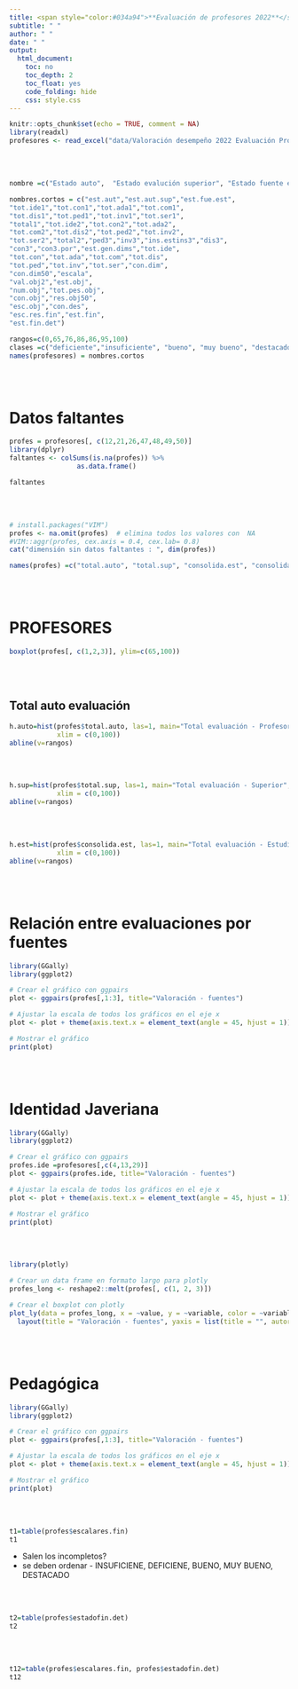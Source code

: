 ```yaml
---
title: <span style="color:#034a94">**Evaluación de profesores 2022**</span> 
subtitle: " "
author: " "
date: " "
output:
  html_document:
    toc: no
    toc_depth: 2
    toc_float: yes
    code_folding: hide
    css: style.css
---
```


```r
knitr::opts_chunk$set(echo = TRUE, comment = NA)
library(readxl)
profesores <- read_excel("data/Valoración desempeño 2022 Evaluación Profesores.xlsx")
```

<br/><br/>

```r
nombre =c("Estado auto",  "Estado evalución superior", "Estado fuente estudiantes",  "Total identidad javeriana auto", "Total convivencia y trabajo auto",  "Total adaptabilidad y pluralismo auto", "Total compomiso con la gestion auto",  "Total disciplinar y academica auto","Total pedagogica auto", "Total investigacion innovacion y desarrollo auto","Total servicio y transferencia del conocimiento auto" , "Total auto" ,"Total identidad javeriana superior" , "Total convivencia y trabajo superior","Total adaptabilidad y pluralismo superior", "Total compomiso con la gestion superior" ,"Total disciplinar y academica superior", "Total pedagogica superior" , "Total investigacion innovacion y desarrollo superior", "Total servicio y transferencia del conocimiento superior","Total superior", "Pedagogica fuente estudiantes", "Investigacion fuente estudiantes" , "Institucional fuente estudiantes", "Disciplinar fuente estudiantes", "Consolidado fuente estudiantes","consolidadofuenteestudiantes_portal",  "Estado general valoracion dimensiones", "Total identidad javeriana","Total convivencia y trabajo" , "Total adaptabilidad y pluralismo", "Total compomiso con la gestion",  "Total disciplinar y academica",  "Total pedagogica", "Total investigacion innovacion y desarrollo" , "Total servicio y transferencia del conocimiento",  "Consolidado dimensiones",    "Consolidado dimensiones 50%", "Escala de resultado dimensiones", "Valoracion de objetivos superior",  "Estado valoracion de objetivos", "Numero de objetivos",  "Total peso de objetivos","Resultado porcentaje de objetivos 50%","Escala objetivos",  "Consolidado desempeño",  "Escala de resultado final","Estado final", "Estado final detallado")

nombres.cortos = c("est.aut","est.aut.sup","est.fue.est",
"tot.ide1","tot.con1","tot.ada1","tot.com1",
"tot.dis1","tot.ped1","tot.inv1","tot.ser1",
"total1","tot.ide2","tot.con2","tot.ada2",
"tot.com2","tot.dis2","tot.ped2","tot.inv2",
"tot.ser2","total2","ped3","inv3","ins.estins3","dis3",
"con3","con3.por","est.gen.dims","tot.ide",
"tot.con","tot.ada","tot.com","tot.dis",
"tot.ped","tot.inv","tot.ser","con.dim",
"con.dim50","escala",
"val.obj2","est.obj",
"num.obj","tot.pes.obj",
"con.obj","res.obj50",
"esc.obj","con.des",
"esc.res.fin","est.fin",
"est.fin.det")

rangos=c(0,65,76,86,86,95,100)
clases =c("deficiente","insuficiente", "bueno", "muy bueno", "destacado") 
names(profesores) = nombres.cortos

```

<br/><br/>

# Datos faltantes

```r
profes = profesores[, c(12,21,26,47,48,49,50)]
library(dplyr)
faltantes <- colSums(is.na(profes)) %>%
                 as.data.frame() 

faltantes
```
<br/><br/>

```r
# install.packages("VIM")
profes <- na.omit(profes)  # elimina todos los valores con  NA
#VIM::aggr(profes, cex.axis = 0.4, cex.lab= 0.8)
cat("dimensión sin datos faltantes : ", dim(profes))
```



```r
names(profes) =c("total.auto", "total.sup", "consolida.est", "consolidad.des", "escalares.fin", "estado.fin", "estadofin.det" )
```

<br/><br/>

# **PROFESORES**

```r
boxplot(profes[, c(1,2,3)], ylim=c(65,100))
```

<br/><br/>

## **Total auto evaluación**

```r
h.auto=hist(profes$total.auto, las=1, main="Total evaluación - Profesores", xlab = "valoración", ylab = "frecuencia",
            xlim = c(0,100))
abline(v=rangos)

```

<br/><br/>

```r
h.sup=hist(profes$total.sup, las=1, main="Total evaluación - Superior", xlab = "valoración", ylab = "frecuencia",
            xlim = c(0,100))
abline(v=rangos)

```

<br/><br/>

```r
h.est=hist(profes$consolida.est, las=1, main="Total evaluación - Estudiantes", xlab = "valoración", ylab = "frecuencia",
            xlim = c(0,100))
abline(v=rangos)

```


<br/><br/>

# Relación entre evaluaciones por fuentes

```r
library(GGally)
library(ggplot2)

# Crear el gráfico con ggpairs
plot <- ggpairs(profes[,1:3], title="Valoración - fuentes")

# Ajustar la escala de todos los gráficos en el eje x
plot <- plot + theme(axis.text.x = element_text(angle = 45, hjust = 1)) + xlim(0, 100)

# Mostrar el gráfico
print(plot)


```

<br/><br/>

# Identidad Javeriana
```r
library(GGally)
library(ggplot2)

# Crear el gráfico con ggpairs
profes.ide =profesores[,c(4,13,29)]
plot <- ggpairs(profes.ide, title="Valoración - fuentes")

# Ajustar la escala de todos los gráficos en el eje x
plot <- plot + theme(axis.text.x = element_text(angle = 45, hjust = 1)) + xlim(0, 100)

# Mostrar el gráfico
print(plot)


```

<br/><br/>

```r
library(plotly)

# Crear un data frame en formato largo para plotly
profes_long <- reshape2::melt(profes[, c(1, 2, 3)])

# Crear el boxplot con plotly
plot_ly(data = profes_long, x = ~value, y = ~variable, color = ~variable, type = "box") %>%
  layout(title = "Valoración - fuentes", yaxis = list(title = "", autorange = "reversed"), xaxis = list(range = c(65, 100)))

```

<br/><br/>

# Pedagógica

```r
library(GGally)
library(ggplot2)

# Crear el gráfico con ggpairs
plot <- ggpairs(profes[,1:3], title="Valoración - fuentes")

# Ajustar la escala de todos los gráficos en el eje x
plot <- plot + theme(axis.text.x = element_text(angle = 45, hjust = 1)) + xlim(0, 100)

# Mostrar el gráfico
print(plot)


```


<br/><br/>

```r

t1=table(profes$escalares.fin)
t1
```

* Salen los incompletos?
* se deben ordenar - INSUFICIENE, DEFICIENE, BUENO, MUY BUENO, DESTACADO


<br/><br/>

```r

t2=table(profes$estadofin.det)
t2

```

<br/><br/>

```r

t12=table(profes$escalares.fin, profes$estadofin.det)
t12

```

<br/><br/>

```r
```

<br/><br/>

